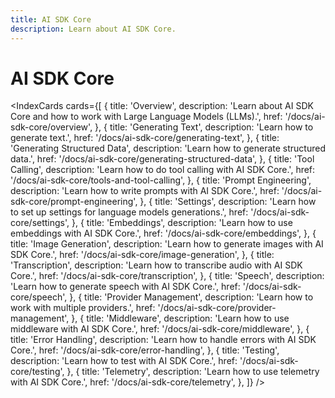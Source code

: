 ---
title: AI SDK Core
description: Learn about AI SDK Core.
---

# AI SDK Core

<IndexCards
  cards={[
    {
      title: 'Overview',
      description:
        'Learn about AI SDK Core and how to work with Large Language Models (LLMs).',
      href: '/docs/ai-sdk-core/overview',
    },
    {
      title: 'Generating Text',
      description: 'Learn how to generate text.',
      href: '/docs/ai-sdk-core/generating-text',
    },
    {
      title: 'Generating Structured Data',
      description: 'Learn how to generate structured data.',
      href: '/docs/ai-sdk-core/generating-structured-data',
    },
    {
      title: 'Tool Calling',
      description: 'Learn how to do tool calling with AI SDK Core.',
      href: '/docs/ai-sdk-core/tools-and-tool-calling',
    },
    {
      title: 'Prompt Engineering',
      description: 'Learn how to write prompts with AI SDK Core.',
      href: '/docs/ai-sdk-core/prompt-engineering',
    },
    {
      title: 'Settings',
      description:
        'Learn how to set up settings for language models generations.',
      href: '/docs/ai-sdk-core/settings',
    },
    {
      title: 'Embeddings',
      description: 'Learn how to use embeddings with AI SDK Core.',
      href: '/docs/ai-sdk-core/embeddings',
    },
    {
      title: 'Image Generation',
      description: 'Learn how to generate images with AI SDK Core.',
      href: '/docs/ai-sdk-core/image-generation',
    },
    {
      title: 'Transcription',
      description: 'Learn how to transcribe audio with AI SDK Core.',
      href: '/docs/ai-sdk-core/transcription',
    },
    {
      title: 'Speech',
      description: 'Learn how to generate speech with AI SDK Core.',
      href: '/docs/ai-sdk-core/speech',
    },
    {
      title: 'Provider Management',
      description: 'Learn how to work with multiple providers.',
      href: '/docs/ai-sdk-core/provider-management',
    },
    {
      title: 'Middleware',
      description: 'Learn how to use middleware with AI SDK Core.',
      href: '/docs/ai-sdk-core/middleware',
    },
    {
      title: 'Error Handling',
      description: 'Learn how to handle errors with AI SDK Core.',
      href: '/docs/ai-sdk-core/error-handling',
    },
    {
      title: 'Testing',
      description: 'Learn how to test with AI SDK Core.',
      href: '/docs/ai-sdk-core/testing',
    },
    {
      title: 'Telemetry',
      description: 'Learn how to use telemetry with AI SDK Core.',
      href: '/docs/ai-sdk-core/telemetry',
    },
  ]}
/>
